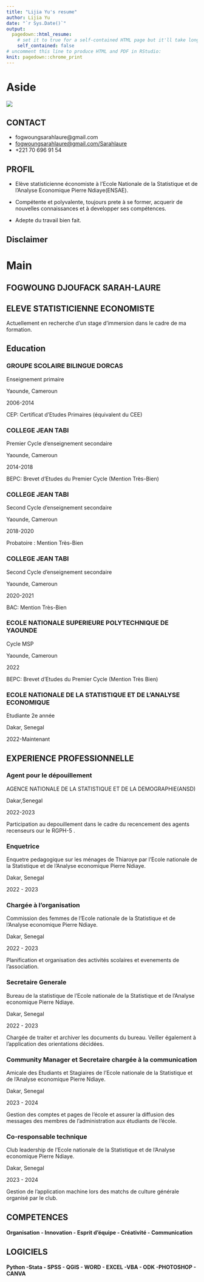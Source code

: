 ---
title: "Lijia Yu's resume"
author: Lijia Yu
date: "`r Sys.Date()`"
output:
  pagedown::html_resume:
    # set it to true for a self-contained HTML page but it'll take longer to render
    self_contained: false
# uncomment this line to produce HTML and PDF in RStudio:
knit: pagedown::chrome_print
---

Aside
================================================================================


![](images/IMG-20230905-WA0032.jpg)


CONTACT {#contact}
--------------------------------------------------------------------------------

- <i class="fa fa-envelope"></i> fogwoungsarahlaure@gmail.com
- <i class="fa fa-github"></i> [fogwoungsarahlaure@gmail.com/Sarahlaure](https://github.com/Sarahlaure)
- <i class="fa fa-phone"></i> +221 70 696 91 54



PROFIL {#skills}
--------------------------------------------------------------------------------

- Elève statisticienne économiste à l'Ecole Nationale de la Statistique et de l'Analyse Economique Pierre Ndiaye(ENSAE). 

- Compétente et polyvalente, toujours prete à se former, acquerir de nouvelles connaissances et à developper ses compétences.

- Adepte du travail bien fait.


Disclaimer {#disclaimer}
--------------------------------------------------------------------------------



Main
================================================================================

FOGWOUNG DJOUFACK SARAH-LAURE {#title}
--------------------------------------------------------------------------------

## ELEVE STATISTICIENNE ECONOMISTE 

Actuellement en recherche d'un stage d'immersion dans le cadre de ma formation.


Education {data-icon=graduation-cap data-concise=true}
--------------------------------------------------------------------------------

### GROUPE SCOLAIRE BILINGUE DORCAS 

Enseignement primaire

Yaounde, Cameroun

2006-2014

CEP: Certificat d'Etudes Primaires (équivalent du CEE)


### COLLEGE JEAN TABI 

Premier Cycle d'enseignement secondaire

Yaounde, Cameroun

2014-2018

BEPC: Brevet d'Etudes du Premier Cycle (Mention Très-Bien)


### COLLEGE JEAN TABI 

Second Cycle d'enseignement secondaire

Yaounde, Cameroun

2018-2020

Probatoire : Mention Très-Bien


### COLLEGE JEAN TABI 

Second Cycle d'enseignement secondaire

Yaounde, Cameroun

2020-2021

BAC: Mention Très-Bien


### ECOLE NATIONALE SUPERIEURE POLYTECHNIQUE DE YAOUNDE 

Cycle MSP

Yaounde, Cameroun

2022

BEPC: Brevet d'Etudes du Premier Cycle (Mention Très Bien)


### ECOLE NATIONALE DE LA STATISTIQUE ET DE L'ANALYSE ECONOMIQUE 

Etudiante 2e année 

Dakar, Senegal

2022-Maintenant




EXPERIENCE PROFESSIONNELLE {data-icon=suitcase}
--------------------------------------------------------------------------------

### Agent pour le dépouillement

AGENCE NATIONALE DE LA STATISTIQUE ET DE LA DEMOGRAPHIE(ANSD)

Dakar,Senegal

2022-2023

::: concise
Participation au depouillement dans le cadre du recencement des agents recenseurs our le RGPH-5 .
:::

### Enquetrice

Enquetre pedagogique sur les ménages de Thiaroye par l'Ecole nationale de la Statistique et de l'Analyse economique Pierre Ndiaye.

Dakar, Senegal

2022 - 2023

### Chargée à l'organisation 

Commission des femmes de l'Ecole nationale de la Statistique et de l'Analyse economique Pierre Ndiaye.

Dakar, Senegal

2022 - 2023

::: concise
Planification et organisation des activités scolaires et evenements de l'association.
:::

### Secretaire Generale  

Bureau de la statistique de l'Ecole nationale de la Statistique et de l'Analyse economique Pierre Ndiaye.

Dakar, Senegal

2022 - 2023

::: concise
Chargée de traiter et archiver les documents du bureau. Veiller également à l'application des orientations décidées.
:::

### Community Manager et Secretaire chargée à la communication

Amicale des Etudiants et Stagiaires de l'Ecole nationale de la Statistique et de l'Analyse economique Pierre Ndiaye.

Dakar, Senegal

2023 - 2024

::: concise
Gestion des comptes et pages de l'école et assurer la diffusion des messages des membres de l'administration aux étudiants de l'école. 
:::

### Co-responsable technique

Club leadership de l'Ecole nationale de la Statistique et de l'Analyse economique Pierre Ndiaye.

Dakar, Senegal

2023 - 2024

::: concise
Gestion de l'application machine lors des matchs de culture générale organisé par le club. 
:::

COMPETENCES {data-icon=chalkboard-teacher}
--------------------------------------------------------------------------------

#### Organisation - Innovation - Esprit d'équipe - Créativité - Communication

LOGICIELS {data-icon=file}
--------------------------------------------------------------------------------


#### Python -Stata - SPSS - QGIS - WORD - EXCEL -VBA - ODK -PHOTOSHOP - CANVA
